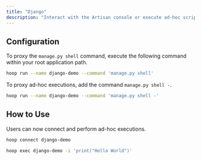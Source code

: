 ```yaml
---
title: "Django"
description: "Interact with the Artisan console or execute ad-hoc scripts."
---
```



<Prerequisites />

## Configuration

To proxy the `manage.py shell` command, execute the following command within your root application path.

```bash
hoop run --name django-demo --command 'manage.py shell'
```

To proxy ad-hoc executions, add the command `manage.py shell -`.

```bash
hoop run --name django-demo --command 'manage.py shell -'
```

## How to Use

Users can now connect and perform ad-hoc executions.

```bash
hoop connect django-demo
```

```bash
hoop exec django-demo -i 'print("Hello World")'
```
